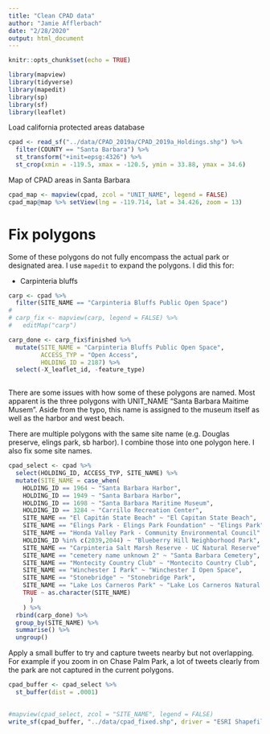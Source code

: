 ```yaml
---
title: "Clean CPAD data"
author: "Jamie Afflerbach"
date: "2/28/2020"
output: html_document
---
```


```r
knitr::opts_chunk$set(echo = TRUE)

library(mapview)
library(tidyverse)
library(mapedit)
library(sp)
library(sf)
library(leaflet)
```

Load california protected areas database
```r
cpad <- read_sf("../data/CPAD_2019a/CPAD_2019a_Holdings.shp") %>%
  filter(COUNTY == "Santa Barbara") %>%
  st_transform("+init=epsg:4326") %>%
  st_crop(xmin = -119.5, xmax = -120.5, ymin = 33.88, ymax = 34.6)
```

Map of CPAD areas in Santa Barbara
```r
cpad_map <- mapview(cpad, zcol = "UNIT_NAME", legend = FALSE)
cpad_map@map %>% setView(lng = -119.714, lat = 34.426, zoom = 13)
```

# Fix polygons

Some of these polygons do not fully encompass the actual park or designated area. I use `mapedit` to expand the polygons. I did this for:

- Carpinteria bluffs

```r
carp <- cpad %>%
  filter(SITE_NAME == "Carpinteria Bluffs Public Open Space")
# 
# carp_fix <- mapview(carp, legend = FALSE) %>%
#   editMap("carp")

carp_done <- carp_fix$finished %>%
  mutate(SITE_NAME = "Carpinteria Bluffs Public Open Space",
         ACCESS_TYP = "Open Access",
         HOLDING_ID = 2187) %>%
  select(-X_leaflet_id, -feature_type)
  
```


There are some issues with how some of these polygons are named. Most apparent is the three polygons with UNIT_NAME "Santa Barbara Maitime Musem". Aside from the typo, this name is assigned to the museum itself as well as the harbor and west beach.

There are multiple polygons with the same site name (e.g. Douglas preserve, elings park, sb harbor). I combine those into one polygon here. I also fix some site names.

```r
cpad_select <- cpad %>%
  select(HOLDING_ID, ACCESS_TYP, SITE_NAME) %>%
  mutate(SITE_NAME = case_when(
    HOLDING_ID == 1964 ~ "Santa Barbara Harbor",
    HOLDING_ID == 1949 ~ "Santa Barbara Harbor",
    HOLDING_ID == 1698 ~ "Santa Barbara Maritime Museum",
    HOLDING_ID == 3284 ~ "Carrillo Recreation Center",
    SITE_NAME == "El Capitán State Beach" ~ "El Capitan State Beach",
    SITE_NAME == "Elings Park - Elings Park Foundation" ~ "Elings Park",
    SITE_NAME == "Honda Valley Park - Community Environmental Council" ~ "Honda Valley Park",
    HOLDING_ID %in% c(2039,2044) ~ "Blueberry Hill Neighborhood Park", 
    SITE_NAME == "Carpinteria Salt Marsh Reserve - UC Natural Reserve" ~ "Carpinteria Salt Marsh Reserve",
    SITE_NAME == "cemetery name unknown 2" ~ "Santa Barbara Cemetery",
    SITE_NAME == "Montecity Country Club" ~ "Montecito Country Club",
    SITE_NAME == "Winchester I Park" ~ "Winchester I Open Space",
    SITE_NAME == "Stonebridge" ~ "Stonebridge Park",
    SITE_NAME == "Lake Los Carneros Park" ~ "Lake Los Carneros Natural and Historical Preserve",
    TRUE ~ as.character(SITE_NAME)
      )
    ) %>%
  rbind(carp_done) %>%
  group_by(SITE_NAME) %>%
  summarise() %>%
  ungroup()
```

Apply a small buffer to try and capture tweets nearby but not overlapping. For example if you zoom in on Chase Palm Park, a lot of tweets clearly from the park are not captured in the current polygons.

```r
cpad_buffer <- cpad_select %>%
  st_buffer(dist = .0001)
  
```


```r
#mapview(cpad_select, zcol = "SITE_NAME", legend = FALSE)
write_sf(cpad_buffer, "../data/cpad_fixed.shp", driver = "ESRI Shapefile")
```

